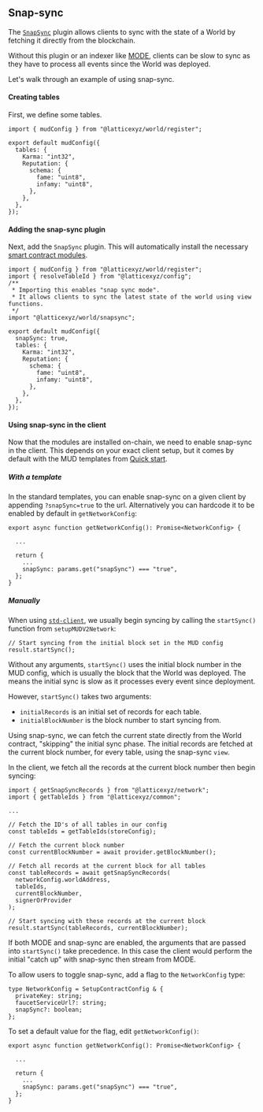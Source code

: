 ## Snap-sync

The [`SnapSync`](https://github.com/latticexyz/mud/tree/main/packages/world/ts/plugins/snapsync) plugin allows clients to sync with the state of a World by fetching it directly from the blockchain.

Without this plugin or an indexer like [MODE](/mode), clients can be slow to sync as they have to process all events since the World was deployed.

Let's walk through an example of using snap-sync.

#### Creating tables

First, we define some tables.

```tsx
import { mudConfig } from "@latticexyz/world/register";

export default mudConfig({
  tables: {
    Karma: "int32",
    Reputation: {
      schema: {
        fame: "uint8",
        infamy: "uint8",
      },
    },
  },
});
```

#### Adding the snap-sync plugin

Next, add the `SnapSync` plugin. This will automatically install the necessary [smart contract modules](/world/modules#snapsyncmodule).

```tsx
import { mudConfig } from "@latticexyz/world/register";
import { resolveTableId } from "@latticexyz/config";
/**
 * Importing this enables "snap sync mode".
 * It allows clients to sync the latest state of the world using view functions.
 */
import "@latticexyz/world/snapsync";

export default mudConfig({
  snapSync: true,
  tables: {
    Karma: "int32",
    Reputation: {
      schema: {
        fame: "uint8",
        infamy: "uint8",
      },
    },
  },
});
```

#### Using snap-sync in the client

Now that the modules are installed on-chain, we need to enable snap-sync in the client. This depends on your exact client setup, but it comes by default with the MUD templates from [Quick start](/quick-start#project-setup).

##### With a template

In the standard templates, you can enable snap-sync on a given client by appending `?snapSync=true` to the url. Alternatively you can hardcode it to be enabled by default in `getNetworkConfig`:

```tsx
export async function getNetworkConfig(): Promise<NetworkConfig> {

  ...

  return {
    ...
    snapSync: params.get("snapSync") === "true",
  };
}
```

##### Manually

When using [`std-client`](https://github.com/latticexyz/mud/tree/main/packages/std-client), we usually begin syncing by calling the `startSync()` function from `setupMUDV2Network`:

```tsx
// Start syncing from the initial block set in the MUD config
result.startSync();
```

Without any arguments, `startSync()` uses the initial block number in the MUD config, which is usually the block that the World was deployed. The means the initial sync is slow as it processes every event since deployment.

However, `startSync()` takes two arguments:

- `initialRecords` is an initial set of records for each table.
- `initialBlockNumber` is the block number to start syncing from.

Using snap-sync, we can fetch the current state directly from the World contract, "skipping" the initial sync phase. The initial records are fetched at the current block number, for every table, using the snap-sync `view`.

In the client, we fetch all the records at the current block number then begin syncing:

```tsx
import { getSnapSyncRecords } from "@latticexyz/network";
import { getTableIds } from "@latticexyz/common";

...

// Fetch the ID's of all tables in our config
const tableIds = getTableIds(storeConfig);

// Fetch the current block number
const currentBlockNumber = await provider.getBlockNumber();

// Fetch all records at the current block for all tables
const tableRecords = await getSnapSyncRecords(
  networkConfig.worldAddress,
  tableIds,
  currentBlockNumber,
  signerOrProvider
);

// Start syncing with these records at the current block
result.startSync(tableRecords, currentBlockNumber);
```

If both MODE and snap-sync are enabled, the arguments that are passed into `startSync()` take precedence. In this case the client would perform the initial "catch up" with snap-sync then stream from MODE.

To allow users to toggle snap-sync, add a flag to the `NetworkConfig` type:

```tsx
type NetworkConfig = SetupContractConfig & {
  privateKey: string;
  faucetServiceUrl?: string;
  snapSync?: boolean;
};
```

To set a default value for the flag, edit `getNetworkConfig()`:

```tsx
export async function getNetworkConfig(): Promise<NetworkConfig> {

  ...

  return {
    ...
    snapSync: params.get("snapSync") === "true",
  };
}
```
